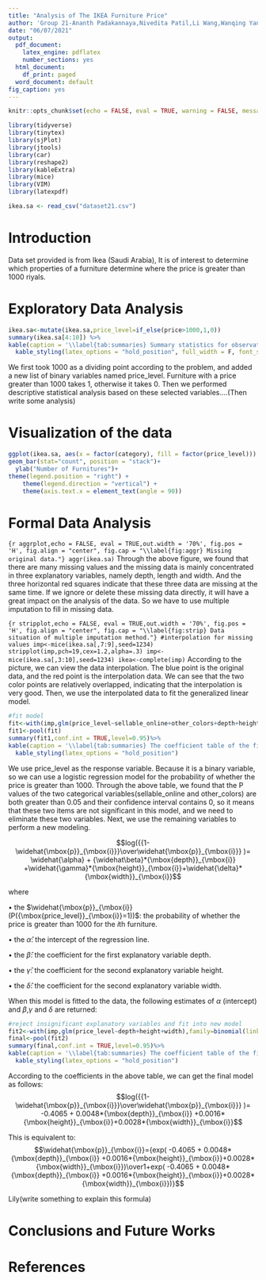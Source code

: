 ---
title: "Analysis of The IKEA Furniture Price"
author: 'Group 21-Ananth Padakannaya,Nivedita Patil,Li Wang,Wanqing Yang,Boyao Ma'
date: "06/07/2021"
output:
  pdf_document:
    latex_engine: pdflatex
    number_sections: yes
  html_document:
    df_print: paged
  word_document: default
fig_caption: yes
---

```{r setup, include=FALSE}
knitr::opts_chunk$set(echo = FALSE, eval = TRUE, warning = FALSE, message = FALSE, comment = NA)
```

```{r library}
library(tidyverse)
library(tinytex)
library(sjPlot)
library(jtools)
library(car)
library(reshape2)
library(kableExtra)
library(mice)
library(VIM)
library(latexpdf)
```

```{r data, echo = FALSE, eval = TRUE}
ikea.sa <- read_csv("dataset21.csv")
```

# Introduction{#sec:Intro}
Data set provided is from Ikea (Saudi Arabia), It is of interest to determine which properties of a furniture determine where the price is greater than 1000 riyals.

# Exploratory Data Analysis {#sec:EDA}
```{r exploratory,echo = FALSE, eval = TRUE}
ikea.sa<-mutate(ikea.sa,price_level=if_else(price>1000,1,0))
summary(ikea.sa[4:10]) %>%
kable(caption = '\\label{tab:summaries} Summary statistics for observations with chosen variables.') %>%
  kable_styling(latex_options = "hold_position", full_width = F, font_size = 8)
```
We first took 1000 as a dividing point according to the problem, and added a new list of binary variables named price_level. Furniture with a price greater than 1000 takes 1, otherwise it takes 0. Then we performed descriptive statistical analysis based on these selected variables....(Then write some analysis)

# Visualization of the data {#sec:VIS}
```{r histogram,echo = FALSE, eval = TRUE}
ggplot(ikea.sa, aes(x = factor(category), fill = factor(price_level))) +
geom_bar(stat="count", position = "stack")+
  ylab("Number of Furnitures")+
theme(legend.position = "right") +
    theme(legend.direction = "vertical") +
    theme(axis.text.x = element_text(angle = 90))
```

# Formal Data Analysis {#sec:FDA}
```{r aggrplot,echo = FALSE, eval = TRUE,out.width = '70%', fig.pos = 'H', fig.align = "center", fig.cap = "\\label{fig:aggr} Missing original data."}
aggr(ikea.sa)
```
Through the above figure, we found that there are many missing values and the missing data is mainly concentrated in three explanatory variables, namely depth, length and width. And the three horizontal red squares indicate that these three data are missing at the same time. If we ignore or delete these missing data directly, it will have a great impact on the analysis of the data. So we have to use multiple imputation to fill in missing data.

```{r stripplot,echo = FALSE, eval = TRUE,out.width = '70%', fig.pos = 'H', fig.align = "center", fig.cap = "\\label{fig:strip} Data situation of multiple imputation method."}
#interpolation for missing values
imp<-mice(ikea.sa[,7:9],seed=1234)
stripplot(imp,pch=19,cex=1.2,alpha=.3)
imp<-mice(ikea.sa[,3:10],seed=1234)
ikea<-complete(imp)
```
According to the picture, we can view the data interpolation. The blue point is the original data, and the red point is the interpolation data. We can see that the two color points are relatively overlapped, indicating that the interpolation is very good. Then, we use the interpolated data to fit the generalized linear model.

```{r glm,echo = FALSE, eval = TRUE}
#fit model
fit<-with(imp,glm(price_level~sellable_online+other_colors+depth+height+width),family=binomial(link="logit"))
fit1<-pool(fit)
summary(fit1,conf.int = TRUE,level=0.95)%>%
kable(caption = '\\label{tab:summaries} The coefficient table of the first model.') %>%
  kable_styling(latex_options = "hold_position")
```
We use price_level as the response variable. Because it is a binary variable, so we can use a logistic regression model for the probability of whether the price is greater than 1000. Through the above table, we found that the P values of the two categorical variables(sellable_online and other_colors) are both greater than 0.05 and their confidence interval contains 0, so it means that these two items are not significant in this model, and we need to eliminate these two variables. Next, we use the remaining variables to perform a new modeling.

$$log({{1-\widehat{\mbox{p}}_{\mbox{i}}}\over\widehat{\mbox{p}}_{\mbox{i}}} )= \widehat{\alpha} +
{\widehat\beta}*{\mbox{depth}}_{\mbox{i}} +\widehat{\gamma}*{\mbox{height}}_{\mbox{i}}+\widehat{\delta}*{\mbox{width}}_{\mbox{i}}$$

where

• the $\widehat{\mbox{p}}_{\mbox{i}}(P({\mbox{price_level}}_{\mbox{i}}=1))$:  the probability of whether the price is greater than 1000 for the $i\mbox{th}$ furniture.

• the $\widehat{\alpha}$: the intercept of the regression line.

• the $\widehat{\beta}$: the coefficient for the first explanatory variable ${\mbox{depth}}$.

• the $\widehat{\gamma}$: the coefficient for the second explanatory variable ${\mbox{height}}$.

• the $\widehat{\delta}$: the coefficient for the second explanatory variable ${\mbox{width}}$.

When this model is fitted to the data, the following estimates of ${\alpha}$  (intercept) and ${\beta}$,${\gamma}$ and ${\delta}$ are returned:
```{r,echo = FALSE, eval = TRUE}
#reject insignificant explanatory variables and fit into new model
fit2<-with(imp,glm(price_level~depth+height+width),family=binomial(link="logit"))
final<-pool(fit2)
summary(final,conf.int = TRUE,level=0.95)%>%
kable(caption = '\\label{tab:summaries} The coefficient table of the final model.') %>%
  kable_styling(latex_options = "hold_position")
```
According to the coefficients in the above table, we can get the final model as follows:
$$log({{1-\widehat{\mbox{p}}_{\mbox{i}}}\over\widehat{\mbox{p}}_{\mbox{i}}} )= -0.4065 +
0.0048*{\mbox{depth}}_{\mbox{i}} +0.0016*{\mbox{height}}_{\mbox{i}}+0.0028*{\mbox{width}}_{\mbox{i}}$$

This is equivalent to:
$$\widehat{\mbox{p}}_{\mbox{i}}={exp( -0.4065 +
0.0048*{\mbox{depth}}_{\mbox{i}} +0.0016*{\mbox{height}}_{\mbox{i}}+0.0028*{\mbox{width}}_{\mbox{i}})\over1+exp( -0.4065 +
0.0048*{\mbox{depth}}_{\mbox{i}} +0.0016*{\mbox{height}}_{\mbox{i}}+0.0028*{\mbox{width}}_{\mbox{i}})}$$

Lily(write something to explain this formula)


# Conclusions and Future Works
# References

